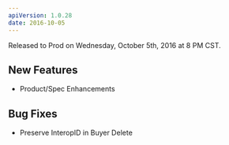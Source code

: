 ```yaml
---
apiVersion: 1.0.28
date: 2016-10-05
---
```


Released to Prod on Wednesday, October 5th, 2016 at 8 PM CST.

## New Features

- Product/Spec Enhancements

## Bug Fixes

- Preserve InteropID in Buyer Delete
